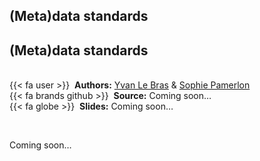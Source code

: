 ## (Meta)data standards {.unnumbered}


::: {.callout-note icon=true appearance="simple"}
## (Meta)data standards

<br />
{{< fa user >}} &nbsp;**Authors:** [Yvan Le Bras](https://scholar.google.fr/citations?user=PVBOyvYAAAAJ&hl=fr) & [Sophie Pamerlon](https://www.patrinat.fr/fr/annuaire/sophie-pamerlon-6148)<br/>
{{< fa brands github >}} &nbsp;**Source:** Coming soon...<br/>
{{< fa globe >}} &nbsp;**Slides:** Coming soon...
:::


<br />

Coming soon...

<!--
<div class="container">
  <iframe class="responsive-iframe" src="https://biodiversitydata.github.io/protocols-methods"></iframe>
</div>
-->
